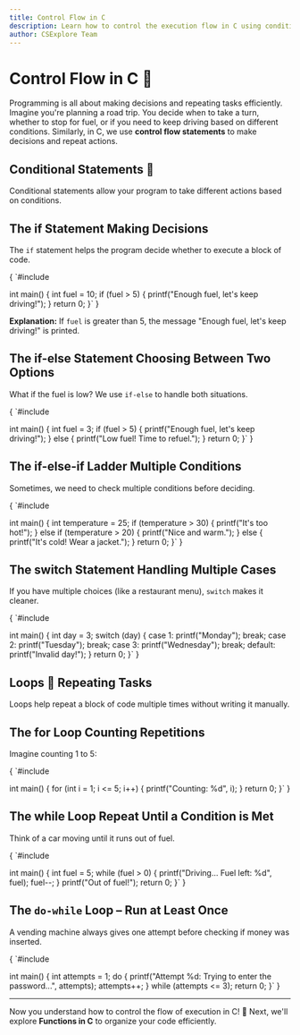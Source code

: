 ```yaml
---
title: Control Flow in C
description: Learn how to control the execution flow in C using conditional statements and loops.
author: CSExplore Team
---
```


# Control Flow in C 🚦

Programming is all about making decisions and repeating tasks efficiently. Imagine you're planning a road trip. You decide when to take a turn, whether to stop for fuel, or if you need to keep driving based on different conditions. Similarly, in C, we use **control flow statements** to make decisions and repeat actions.

## Conditional Statements 🌟
Conditional statements allow your program to take different actions based on conditions.

## The if Statement Making Decisions
The `if` statement helps the program decide whether to execute a block of code.

<CodeBlock language="c">
{
`#include <stdio.h>

int main() {
    int fuel = 10;
    if (fuel > 5) {
        printf("Enough fuel, let's keep driving!"); 
    }
    return 0;
}`
}
</CodeBlock>

**Explanation:** If `fuel` is greater than 5, the message "Enough fuel, let's keep driving!" is printed.

## The if-else Statement Choosing Between Two Options
What if the fuel is low? We use `if-else` to handle both situations.

<CodeBlock language="c">
{
`#include <stdio.h>

int main() {
    int fuel = 3;
    if (fuel > 5) {
        printf("Enough fuel, let's keep driving!");
    } else {
        printf("Low fuel! Time to refuel.");
    }
    return 0;
}`
}
</CodeBlock>

## The if-else-if Ladder Multiple Conditions
Sometimes, we need to check multiple conditions before deciding.

<CodeBlock language="c">
{
`#include <stdio.h>

int main() {
    int temperature = 25;
    if (temperature > 30) {
        printf("It's too hot!");
    } else if (temperature > 20) {
        printf("Nice and warm.");
    } else {
        printf("It's cold! Wear a jacket.");
    }
    return 0;
}`
}
</CodeBlock>

## The switch Statement Handling Multiple Cases
If you have multiple choices (like a restaurant menu), `switch` makes it cleaner.

<CodeBlock language="c">
{
`#include <stdio.h>

int main() {
    int day = 3;
    switch (day) {
        case 1: printf("Monday"); break;
        case 2: printf("Tuesday"); break;
        case 3: printf("Wednesday"); break;
        default: printf("Invalid day!");
    }
    return 0;
}`
}
</CodeBlock>

## Loops 🔁 Repeating Tasks
Loops help repeat a block of code multiple times without writing it manually.

## The for Loop Counting Repetitions
Imagine counting 1 to 5:

<CodeBlock language="c">
{
`#include <stdio.h>

int main() {
    for (int i = 1; i <= 5; i++) {
        printf("Counting: %d", i);
    }
    return 0;
}`
}
</CodeBlock>

## The while Loop Repeat Until a Condition is Met
Think of a car moving until it runs out of fuel.

<CodeBlock language="c">
{
`#include <stdio.h>

int main() {
    int fuel = 5;
    while (fuel > 0) {
        printf("Driving... Fuel left: %d", fuel);
        fuel--;
    }
    printf("Out of fuel!");
    return 0;
}`
}
</CodeBlock>

## The `do-while` Loop – Run at Least Once
A vending machine always gives one attempt before checking if money was inserted.

<CodeBlock language="c">
{
`#include <stdio.h>

int main() {
    int attempts = 1;
    do {
        printf("Attempt %d: Trying to enter the password...", attempts);
        attempts++;
    } while (attempts <= 3);
    return 0;
}`
}
</CodeBlock>

---

Now you understand how to control the flow of execution in C! 🚀 Next, we'll explore **Functions in C** to organize your code efficiently.